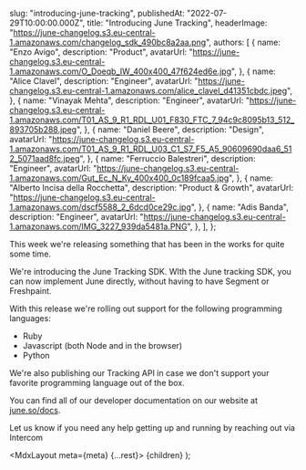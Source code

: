 
  slug: "introducing-june-tracking",
  publishedAt: "2022-07-29T10:00:00.000Z",
  title: "Introducing June Tracking",
  headerImage: "https://june-changelog.s3.eu-central-1.amazonaws.com/changelog_sdk_490bc8a2aa.png",
  authors: [
    {
      name: "Enzo Avigo",
      description: "Product",
      avatarUrl:
        "https://june-changelog.s3.eu-central-1.amazonaws.com/O_Doeqb_IW_400x400_47f624ed6e.jpg",
    },
    {
      name: "Alice Clavel",
      description: "Engineer",
      avatarUrl:
        "https://june-changelog.s3.eu-central-1.amazonaws.com/alice_clavel_d41351cbdc.jpeg",
    },
    {
      name: "Vinayak Mehta",
      description: "Engineer",
      avatarUrl:
        "https://june-changelog.s3.eu-central-1.amazonaws.com/T01_AS_9_R1_RDL_U01_F830_FTC_7_94c9c8095b13_512_893705b288.jpeg",
    },
    {
      name: "Daniel Beere",
      description: "Design",
      avatarUrl:
        "https://june-changelog.s3.eu-central-1.amazonaws.com/T01_AS_9_R1_RDL_U03_C1_S7_F5_A5_90609690daa6_512_5071aad8fc.jpeg",
    },
    {
      name: "Ferruccio Balestreri",
      description: "Engineer",
      avatarUrl:
        "https://june-changelog.s3.eu-central-1.amazonaws.com/Gut_Ec_N_Ky_400x400_0c189fcaa5.jpg",
    },
    {
      name: "Alberto Incisa della Rocchetta",
      description: "Product & Growth",
      avatarUrl: "https://june-changelog.s3.eu-central-1.amazonaws.com/dscf5588_2_6dcd0ce29c.jpg",
    },
    {
      name: "Adis Banda",
      description: "Engineer",
      avatarUrl: "https://june-changelog.s3.eu-central-1.amazonaws.com/IMG_3227_939da5481a.PNG",
    },
  ],
};

This week we're releasing something that has been in the works for quite some time.

We're introducing the June Tracking SDK. WIth the June tracking SDK, you can now implement June directly, without having to have Segment or Freshpaint.

With this release we're rolling out support for the following programming languages:

- Ruby
- Javascript (both Node and in the browser)
- Python

We're also publishing our Tracking API in case we don't support your favorite programming language out of the box.

You can find all of our developer documentation on our website at [june.so/docs](https://www.june.so/docs).

Let us know if you need any help getting up and running by reaching out via Intercom

  <MdxLayout meta={meta} {...rest}>
    {children}
  </MdxLayout>
);
